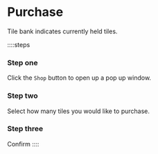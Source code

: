 # Purchase

Tile bank indicates currently held tiles.

::::steps

### Step one

Click the `Shop` button to open up a pop up window.

### Step two

Select how many tiles you would like to purchase.

### Step three

Confirm
::::